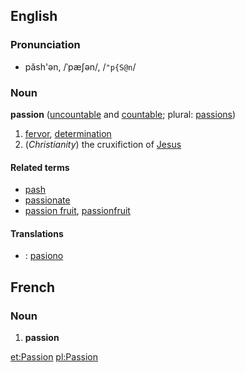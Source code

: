==English==
===Pronunciation===
*păsh'ən, /ˈpæʃən/, /<tt>"p{S@n</tt>/

===Noun===
'''passion''' ([[uncountable]] and [[countable]]; plural: [[passions]])

#[[fervor]], [[determination]]
#(''Christianity'') the cruxifiction of [[Jesus]]

====Related terms====
*[[pash]]
*[[passionate]]
*[[passion fruit]], [[passionfruit]]

====Translations====

* {{io}} : [[pasiono]]


==French==
===Noun===
# '''passion'''

[[et:Passion]]
[[pl:Passion]]